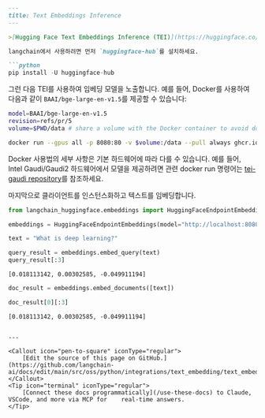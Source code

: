 ```markdown
---
title: Text Embeddings Inference
---

>[Hugging Face Text Embeddings Inference (TEI)](https://huggingface.co/docs/text-embeddings-inference/index)는 오픈소스 텍스트 임베딩 및 시퀀스 분류 모델을 배포하고 제공하기 위한 툴킷입니다. `TEI`는 `FlagEmbedding`, `Ember`, `GTE`, `E5`를 포함한 가장 인기 있는 모델들에 대해 고성능 추출을 가능하게 합니다.

langchain에서 사용하려면 먼저 `huggingface-hub`를 설치하세요.

```python
pip install -U huggingface-hub
```

그런 다음 TEI를 사용하여 임베딩 모델을 노출합니다. 예를 들어, Docker를 사용하여 다음과 같이 `BAAI/bge-large-en-v1.5`를 제공할 수 있습니다:

```bash
model=BAAI/bge-large-en-v1.5
revision=refs/pr/5
volume=$PWD/data # share a volume with the Docker container to avoid downloading weights every run

docker run --gpus all -p 8080:80 -v $volume:/data --pull always ghcr.io/huggingface/text-embeddings-inference:0.6 --model-id $model --revision $revision
```

Docker 사용법의 세부 사항은 기본 하드웨어에 따라 다를 수 있습니다. 예를 들어, Intel Gaudi/Gaudi2 하드웨어에서 모델을 제공하려면 관련 docker run 명령어는 [tei-gaudi repository](https://github.com/huggingface/tei-gaudi)를 참조하세요.

마지막으로 클라이언트를 인스턴스화하고 텍스트를 임베딩합니다.

```python
from langchain_huggingface.embeddings import HuggingFaceEndpointEmbeddings
```

```python
embeddings = HuggingFaceEndpointEmbeddings(model="http://localhost:8080")
```

```python
text = "What is deep learning?"
```

```python
query_result = embeddings.embed_query(text)
query_result[:3]
```

```output
[0.018113142, 0.00302585, -0.049911194]
```

```python
doc_result = embeddings.embed_documents([text])
```

```python
doc_result[0][:3]
```

```output
[0.018113142, 0.00302585, -0.049911194]
```
```

---

<Callout icon="pen-to-square" iconType="regular">
    [Edit the source of this page on GitHub.](https://github.com/langchain-ai/docs/edit/main/src/oss/python/integrations/text_embedding/text_embeddings_inference.mdx)
</Callout>
<Tip icon="terminal" iconType="regular">
    [Connect these docs programmatically](/use-these-docs) to Claude, VSCode, and more via MCP for    real-time answers.
</Tip>
